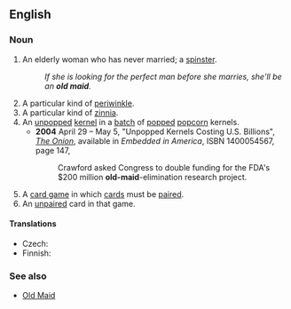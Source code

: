 ==English==

===Noun===
{{en-noun|sg=[[old]] [[maid]]}}

# {{pejorative}} An elderly woman who has never married; a [[spinster]].
#: ''If she is looking for the perfect man before she marries, she'll be an '''old maid'''.''
#A particular kind of [[periwinkle]].
#A particular kind of [[zinnia]].
#An [[unpopped]] [[kernel]] in a [[batch]] of [[pop]]ped [[popcorn]] kernels.
#*'''2004''' April 29 – May 5, "Unpopped Kernels Costing U.S. Billions", ''[[w:The Onion|The Onion]]'', available in ''Embedded in America'', ISBN 1400054567, page 147,
#*:Crawford asked Congress to double funding for the FDA's $200 million '''old-maid'''-elimination research project.
#A [[card game]] in which [[card]]s must be [[pair]]ed.
#An [[unpaired]] card in that game.
====Translations====
{{trans-top|elderly unmarried woman}}
* Czech: {{t+|cs|stará panna|f}}
* Finnish: {{t-|fi|vanhapiika}}
{{trans-mid}}
{{trans-bottom}}

===See also===
*[[Old Maid]]